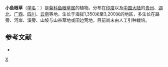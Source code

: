 {{Speciesbox
| genus = Dichrocephala
| species = benthamii
| authority = C. B. Clarke
}}

'''小鱼眼草'''（[[学名|学名]]：{{lang|la|''Dichrocephala benthamii''}}）是[[菊科|菊科]][[鱼眼草属|鱼眼草属]]的植物。分布在[[印度|印度]]以及[[中国大陆|中国大陆]]的[[贵州|贵州]]、[[湖北|湖北]]、[[广西|广西]]、[[四川|四川]]、[[云南|云南]]等地，生长于海拔1,350米至3,200米的地区，多生长在路旁、河岸、溪旁、山坡与山谷草地或田边荒地，目前尚未由人工引种栽培。

== 参考文献 ==
<div class="references-small">
* {{cite web| url =http://www.bioinfo.cn/db05/KmzwSpecies.php?action=view&id=4703| title =小鱼眼草| work =《中国高等植物数据库全库》| publisher =中国科学院微生物研究所| author =昆明植物研究所| accessdate =2009-02-25| deadurl =yes| archiveurl =https://web.archive.org/web/20160305040513/http://www.bioinfo.cn/db05/KmzwSpecies.php?action=view&id=4703| archivedate =2016-03-05}}
</div>
{{Taxonbar|from=Q11035607}}

[[Category:鱼眼草属|X]]


{{植物小作品}}